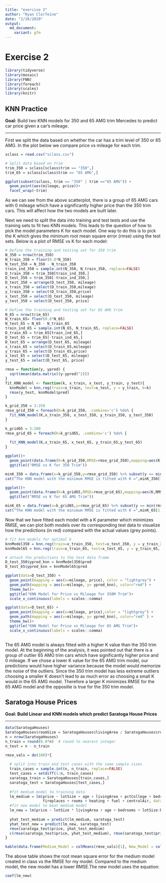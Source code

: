 ```yaml
---
title: "exercise 2"
author: "Ryan Clorfeine"
date: "2/26/2020"
output: 
  md_document:
    variant: gfm
---
```

# Exercise 2
```r
library(tidyverse)
library(mosaic)
library(FNN)
library(foreach)
library(scales)
library(knitr)
```

## KNN Practice

**Goal:** Build two KNN models for 350 and 65 AMG trim Mercedes to predict car price given a car's mileage.

***

First we split the data based on whether the car has a trim level of 350 or 65 AMG. In the plot below we compare price vs mileage for each trim.

```r
sclass = read.csv("sclass.csv")

# Split data based on trim
trim_350 = sclass[sclass$trim == "350",]
trim_65 = sclass[sclass$trim == "65 AMG",]

ggplot(subset(sclass, trim == "350" | trim =="65 AMG")) +
  geom_point(aes(mileage, price))+
  facet_wrap(~trim)
```

As we can see from the above scatterplot, there is a group of 65 AMG cars with 0 mileage which have a significantly higher price than the 350 trim cars. This will affect how the two models are built later.

Next we need to  split the data into training and test tests and use the training sets to fit two KNN models. This leads to the question of how to pick the model parameters K for each model. One way to do this is to pick the K which gives the minimum root mean square error (rmse) using the test sets. Below is a plot of RMSE vs K for each model:

```r
# Define the training and testing set for 350 trim
N_350 = nrow(trim_350)
N_train_350 = floor(0.8*N_350)
N_test_350 = N_350 - N_train_350
train_ind_350 = sample.int(N_350, N_train_350, replace=FALSE)
D_train_350 = trim_350[train_ind_350,]
D_test_350 = trim_350[-train_ind_350,]
D_test_350 = arrange(D_test_350, mileage)
x_train_350 = select(D_train_350,mileage)
y_train_350 = select(D_train_350,price)
x_test_350 = select(D_test_350, mileage)
y_test_350 = select(D_test_350, price)

# Define the training and testing set for 65 AMG trim
N_65 = nrow(trim_65)
N_train_65= floor(0.8*N_65)
N_test_65 = N_65 - N_train_65
train_ind_65 = sample.int(N_65, N_train_65, replace=FALSE)
D_train_65 = trim_65[train_ind_65,]
D_test_65 = trim_65[-train_ind_65,]
D_test_65 = arrange(D_test_65, mileage)
x_train_65 = select(D_train_65,mileage)
y_train_65 = select(D_train_65,price)
x_test_65 = select(D_test_65, mileage)
y_test_65 = select(D_test_65, price)
```

```r

rmse = function(y, ypred) {
  sqrt(mean(data.matrix((y-ypred)^2)))
}
fit_KNN_model <- function(k, x_train, x_test, y_train, y_test){
  knnModel = knn.reg(train=x_train, test=x_test, y = y_train, k=k)
  rmse(y_test, knnModel$pred)
}

k_grid_350 = 3:250
rmse_grid_350 = foreach(K=k_grid_350, .combine='c') %do% {
  fit_KNN_model(K,x_train_350, x_test_350, y_train_350, y_test_350)
}

k_grid65 = 3:200
rmse_grid_65 = foreach(K=k_grid65, .combine='c') %do% {
  
  fit_KNN_model(K,x_train_65, x_test_65, y_train_65,y_test_65)
}

```

```r
ggplot()+
  geom_point(data.frame(K=k_grid_350,RMSE=rmse_grid_350),mapping=aes(K,RMSE)) +
  ggtitle(("RMSE vs K for 350 Trim"))

minK_350 = data.frame(x=k_grid_350,y=rmse_grid_350) %>% subset(y == min(rmse_grid_350))
cat("The KNN model with the minimum RMSE is fitted with K =",minK_350[1,1], "for a trim level of 350." )

ggplot()+
  geom_point(data.frame(K=k_grid65,RMSE=rmse_grid_65),mapping=aes(K,RMSE)) +
  ggtitle(("RMSE vs K for 65 AMG Trim"))

minK_65 = data.frame(x=k_grid65,y=rmse_grid_65) %>% subset(y == min(rmse_grid_65))
cat("The KNN model with the minimum RMSE is fitted with K =",minK_65[1,1], "for a trim level of 65 AMG.")
```

Now that we have fitted each model with a K parameter which minimizes RMSE, we can plot both models over its corresponding test data to visualize how the predictions (in red) compared with the actual values (grey points).

```r
# fit knn models for optimal k
knnModel350 = knn.reg(train=x_train_350, test=x_test_350, y = y_train_350, k=minK_350[1,1])
knnModel65 = knn.reg(train=x_train_65, test=x_test_65, y = y_train_65, k=minK_65[1,1])

# attach the predictions to the test data frame
D_test_350$ypred_knn = knnModel350$pred
D_test_65$ypred_knn = knnModel65$pred

ggplot(data=D_test_350) + 
  geom_point(mapping = aes(x=mileage, price), color = "lightgrey") +
  geom_path(mapping = aes(x=mileage, y= ypred_knn), color="red") +
  theme_bw()+
  ggtitle("KNN Model for Price vs Mileage for 350M Trim")+
  scale_x_continuous(labels = scales::comma)

ggplot(data=D_test_65) + 
  geom_point(mapping = aes(x=mileage, price),color = "lightgrey") +
  geom_path(mapping = aes(x=mileage, y= ypred_knn), color="red" ) +
  theme_bw()+
  ggtitle("KNN Model for Price vs Mileage for 65 AMG Trim")+
  scale_x_continuous(labels = scales::comma)
 
```

The 65 AMG model is always fitted with a higher K value than the 350 trim model. At the beginning of the analysis, it was pointed out that there is a group of outlier  65 AMG trim cars which have significantly higher price and 0 mileage. If we chose a lower K value for the 65 AMG trim model, our predictions would have higher variance because the model would memorize the noise of the outliers. Since the 350 trim model has less extreme outliers choosing a smaller K doesn't lead to as much error as choosing a small K would in the 65 AMG model. Therefore a larger K minimizes RMSE for the 65 AMG model and the oppositie is true for the 350 trim model.

## Saratoga House Prices

**Goal: Build Linear and KNN models which predict Saratoga House Prices**

***

```r
data(SaratogaHouses)
SaratogaHouses$roomSize = SaratogaHouses$livingArea / SaratogaHouses$rooms
n = nrow(SaratogaHouses)
n_train = round(0.8*n)  # round to nearest integer
n_test = n - n_train

rmse_vals = do(100)*{
  
  # split into train and test cases with the same sample sizes
  train_cases = sample.int(n, n_train, replace=FALSE)
  test_cases = setdiff(1:n, train_cases)
  saratoga_train = SaratogaHouses[train_cases,]
  saratoga_test = SaratogaHouses[test_cases,]
  
  #fit medium model to training data
  lm_medium = lm(price ~ lotSize + age + livingArea + pctCollege + bedrooms + 
                 fireplaces + rooms + heating + fuel + centralAir, data=saratoga_train)
  #fit new model to beat medium model
  lm_new = lm(price ~ lotSize * livingArea + age + bedrooms + lotSize:bathrooms  + roomSize  + waterfront + centralAir + newConstruction + landValue:lotSize + livingArea:waterfront +fireplaces:lotSize, data=saratoga_train)
  
  yhat_test_medium = predict(lm_medium, saratoga_test)
  yhat_test_new = predict(lm_new, saratoga_test)
  rmse(saratoga_test$price, yhat_test_medium)
  c(rmse(saratoga_test$price, yhat_test_medium), rmse(saratoga_test$price, yhat_test_new))
}

kable(data.frame(Medium_Model = colMeans(rmse_vals)[1], New_Model = colMeans(rmse_vals)[2]), row.names = FALSE, format="markdown", align = "c", caption = "Average RMSE for  in-class Medium Model vs New Model")

```

The above table shows the root mean square error for the medium model created in class vs the RMSE for my model. Compared to the medium model, the new model has a lower RMSE.The new model uses the equation:



```r
coef(lm_new)
```


